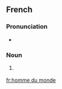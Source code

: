 ==French==

===Pronunciation===
* {{fr-IPA}}

===Noun===
{{fr-noun|m|hommes du monde|f=femme du monde}}

# {{l|en|man of the world}} {{gloss|worldly man}}

{{catlangcode|fr|People}}

[[fr:homme du monde]]